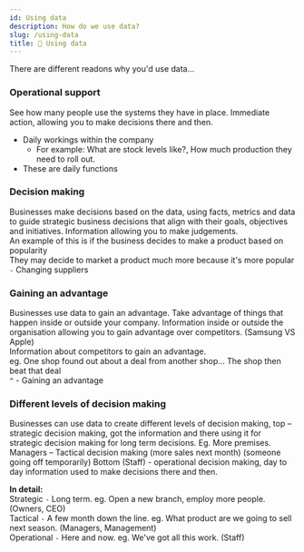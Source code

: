 ```yaml
---
id: Using data
description: How do we use data?
slug: /using-data
title: 🤳 Using data
---
```



There are different readons why you'd use data...

### Operational support

See how many people use the systems they have in place. Immediate action, allowing you to make decisions there and then. <br />
- Daily workings within the company
    - For example: What are stock levels like?, How much production they need to roll out.
- These are daily functions

### Decision making

Businesses make decisions based on the data, using facts, metrics and data to guide strategic business decisions that align with their goals, objectives and initiatives. Information allowing you to make judgements. <br />
An example of this is if the business decides to make a product based on popularity <br />
They may decide to market a product much more because it's more popular <br />
` - ` Changing suppliers

### Gaining an advantage

Businesses use data to gain an advantage. Take advantage of things that happen inside or outside your company. Information inside or outside the organisation allowing you to gain advantage over competitors. (Samsung VS Apple) <br />
Information about competitors to gain an advantage. <br />
eg. One shop found out about a deal from another shop... The shop then beat that deal <br />
`^` - Gaining an advantage

### Different levels of decision making

Businesses can use data to create different levels of decision making, top – strategic decision making, got the information and there using it for strategic decision making for long term decisions. Eg. More premises. Managers – Tactical decision making (more sales next month) (someone going off temporarily) Bottom (Staff) - operational decision making, day to day information used to make decisions there and then. <br />

**In detail:** <br />
Strategic `-` Long term. eg. Open a new branch, employ more people. (Owners, CEO) <br />
Tactical `-` A few month down the line. eg. What product are we going to sell next season. (Managers, Management) <br />
Operational `-` Here and now. eg. We've got all this work. (Staff) <br />